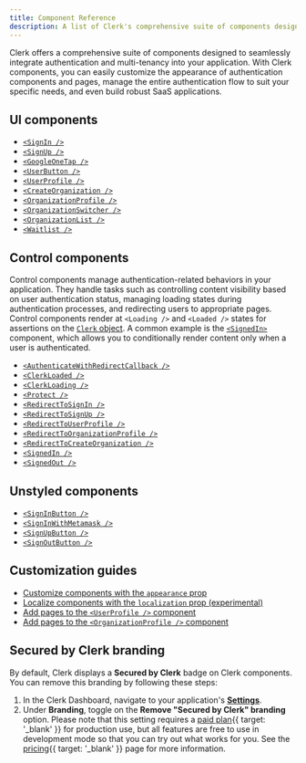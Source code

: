 ```yaml
---
title: Component Reference
description: A list of Clerk's comprehensive suite of components designed to seamlessly integrate authentication and multi-tenancy into your application.
---
```


Clerk offers a comprehensive suite of components designed to seamlessly integrate authentication and multi-tenancy into your application. With Clerk components, you can easily customize the appearance of authentication components and pages, manage the entire authentication flow to suit your specific needs, and even build robust SaaS applications.

## UI components

- [`<SignIn />`](/docs/reference/general/components/authentication/sign-in)
- [`<SignUp />`](/docs/reference/general/components/authentication/sign-up)
- [`<GoogleOneTap />`](/docs/reference/general/components/authentication/google-one-tap)
- [`<UserButton />`](/docs/reference/general/components/user/user-button)
- [`<UserProfile />`](/docs/reference/general/components/user/user-profile)
- [`<CreateOrganization />`](/docs/reference/general/components/organization/create-organization)
- [`<OrganizationProfile />`](/docs/reference/general/components/organization/organization-profile)
- [`<OrganizationSwitcher />`](/docs/reference/general/components/organization/organization-switcher)
- [`<OrganizationList />`](/docs/reference/general/components/organization/organization-list)
- [`<Waitlist />`](/docs/reference/general/components/authentication/waitlist)

## Control components

Control components manage authentication-related behaviors in your application. They handle tasks such as controlling content visibility based on user authentication status, managing loading states during authentication processes, and redirecting users to appropriate pages. Control components render at `<Loading />` and `<Loaded />` states for assertions on the [`Clerk` object](/docs/references/javascript/clerk). A common example is the [`<SignedIn>`](/docs/reference/general/components/control/signed-in) component, which allows you to conditionally render content only when a user is authenticated.

- [`<AuthenticateWithRedirectCallback />`](/docs/reference/general/components/control/authenticate-with-redirect-callback)
- [`<ClerkLoaded />`](/docs/reference/general/components/control/clerk-loaded)
- [`<ClerkLoading />`](/docs/reference/general/components/control/clerk-loading)
- [`<Protect />`](/docs/reference/general/components/control/protect)
- [`<RedirectToSignIn />`](/docs/reference/general/components/control/redirect-to-sign-in)
- [`<RedirectToSignUp />`](/docs/reference/general/components/control/redirect-to-sign-up)
- [`<RedirectToUserProfile />`](/docs/reference/general/components/control/redirect-to-user-profile)
- [`<RedirectToOrganizationProfile />`](/docs/reference/general/components/control/redirect-to-organization-profile)
- [`<RedirectToCreateOrganization />`](/docs/reference/general/components/control/redirect-to-create-organization)
- [`<SignedIn />`](/docs/reference/general/components/control/signed-in)
- [`<SignedOut />`](/docs/reference/general/components/control/signed-out)

## Unstyled components

- [`<SignInButton />`](/docs/reference/general/components/unstyled/sign-in-button)
- [`<SignInWithMetamask />`](/docs/reference/general/components/unstyled/sign-in-with-metamask)
- [`<SignUpButton />`](/docs/reference/general/components/unstyled/sign-up-button)
- [`<SignOutButton />`](/docs/reference/general/components/unstyled/sign-out-button)

## Customization guides

- [Customize components with the `appearance` prop](/docs/customization/overview)
- [Localize components with the `localization` prop (experimental)](/docs/customization/localization)
- [Add pages to the `<UserProfile />` component](/docs/customization/user-profile)
- [Add pages to the `<OrganizationProfile />` component](/docs/customization/organization-profile)

## Secured by Clerk branding

By default, Clerk displays a **Secured by Clerk** badge on Clerk components. You can remove this branding by following these steps:

1. In the Clerk Dashboard, navigate to your application's [**Settings**](https://dashboard.clerk.com/last-active?path=settings).
1. Under **Branding**, toggle on the **Remove "Secured by Clerk" branding** option. Please note that this setting requires a [paid plan](/pricing){{ target: '_blank' }} for production use, but all features are free to use in development mode so that you can try out what works for you. See the [pricing](/pricing){{ target: '_blank' }} page for more information.

<Include src="_partials/help" />

